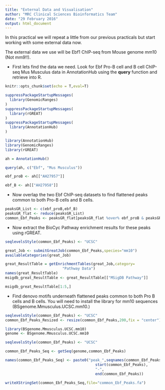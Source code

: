 ```yaml
---
title: "External Data and Visualisation"
author: "MRC Clinical Sciences Bioinformatics Team"
date: "29 February 2016"
output: html_document
---
```


In this practical we will repeat a little from our previous practicals but start working with some external data now.

The external data we use will be Ebf1 ChIP-seq from Mouse genome mm10 (Not mm9!!).

* First lets find the data we need. Look for Ebf Pro-B cell and B cell ChIP-seq Mus Musculus data in AnnotationHub using the **query** function and retrieve into R.

```r
knitr::opts_chunk$set(echo = T,eval=T)
```

```r
suppressPackageStartupMessages(
  library(GenomicRanges)
)
suppressPackageStartupMessages(
  library(rGREAT)
)
suppressPackageStartupMessages(
  library(AnnotationHub)
)

library(AnnotationHub)
library(GenomicRanges)
library(rGREAT)

ah = AnnotationHub()

query(ah, c("Ebf", "Mus Musculus"))

ebf_proB <- ah[["AH27957"]]

ebf_B <- ah[["AH27958"]]


```

* Now overlap the two Ebf ChIP-seq datasets to find flattened peaks common to both Pro-B cells and B cells.

```r
peaksGR_List <- c(ebf_proB,ebf_B)
peaksGR_flat <- reduce(peaksGR_List)
common_Ebf_Peaks <- peaksGR_flat[peaksGR_flat %over% ebf_proB & peaksGR_flat %over% ebf_B ]
```

* Now extract the BioCyc Pathway enrichment results for these peaks using rGREAT.

```r

seqlevelsStyle(common_Ebf_Peaks) <- "UCSC"

great_Job <- submitGreatJob(common_Ebf_Peaks,species="mm10")
availableCategories(great_Job)

great_ResultTable = getEnrichmentTables(great_Job,category=
                          "Pathway Data")
names(great_ResultTable)
msigdb_great_ResultTable <- great_ResultTable[["MSigDB Pathway"]]

msigdb_great_ResultTable[1:5,]
```

* Find denovo motifs underneath flattened peaks common to both Pro B cells and B cells. You will need to install the library for mm10 sequences (BSgenome.Mmusculus.UCSC.mm10.)

```r
seqlevelsStyle(common_Ebf_Peaks) <- "UCSC"
common_Ebf_Peaks_Resized <- resize(common_Ebf_Peaks,200,fix = "center")

library(BSgenome.Mmusculus.UCSC.mm10)
genome <- BSgenome.Mmusculus.UCSC.mm10

seqlevelsStyle(common_Ebf_Peaks) <- "UCSC"

common_Ebf_Peaks_Seq <- getSeq(genome,common_Ebf_Peaks)

names(common_Ebf_Peaks_Seq) <- paste0("peak_",seqnames(common_Ebf_Peaks),"_",
                                         start(common_Ebf_Peaks),
                                         "-",
                                         end(common_Ebf_Peaks))

writeXStringSet(common_Ebf_Peaks_Seq,file="common_Ebf_Peaks.fa")
```